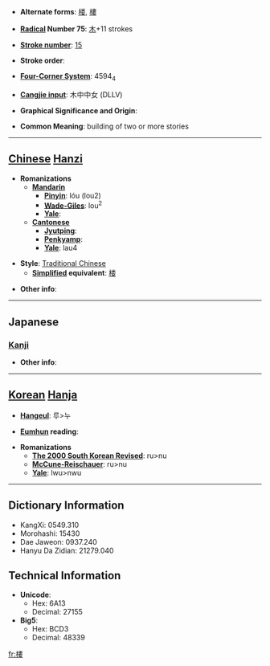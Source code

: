 * '''Alternate forms''': [[楼]], [[樓]]

* '''[[Wiktionary:Chinese radical index| Radical]] Number 75''': [[Wiktionary:Chinese radical index 木|木]]+11 strokes

* '''[[Wiktionary:Chinese total strokes index|Stroke number]]''': [[Wiktionary:Chinese total strokes index 15|15]]

* '''Stroke order''': 

* '''[[Wiktionary:Chinese four corner index|Four-Corner System]]''': 4594<sub>4</sub>

* '''[[Wiktionary:Chinese Cangjie index|Cangjie input]]''': 木中中女 (DLLV)

* '''Graphical Significance and Origin''': 

* '''Common Meaning''': building of two or more stories

----

== [[Chinese]] [[Hanzi]] ==

* '''Romanizations'''
** '''[[Mandarin]]'''
*** '''[[Pinyin]]''': lóu (lou2)
*** '''[[Wade-Giles]]''': lou<sup>2</sup>
*** '''[[Yale]]''': 
** '''[[Cantonese]]'''
*** '''[[Jyutping]]''':
*** '''[[Penkyamp]]''': 
*** '''[[Yale]]''': lau4

* '''Style''': [[Traditional Chinese]] 
** '''[[Simplified Chinese|Simplified]] equivalent''': [[楼]]

* '''Other info''': 

----

==Japanese==
===[[Kanji]]===
{{kanji|on readings=[[ろう]] (rō)
|kun readings=[[たかどの]] (takadono)
}}

* '''Other info''':  

----

== [[Korean]] [[Hanja]] ==

* '''[[Hangeul]]''': 루>누

* '''[[Eumhun]] reading''': 

* '''Romanizations'''
** '''[[The 2000 South Korean Revised Romanization|The 2000 South Korean Revised]]''': ru>nu
** '''[[McCune-Reischauer]]''': ru>nu
** '''[[Yale]]''': lwu>nwu

----

== Dictionary Information ==

* KangXi: 0549.310
* Morohashi: 15430
* Dae Jaweon: 0937.240
* Hanyu Da Zidian: 21279.040

== Technical Information ==

* '''Unicode''':
** Hex: 6A13
** Decimal: 27155
* '''Big5''':
** Hex: BCD3
** Decimal: 48339

[[fr:樓]]
